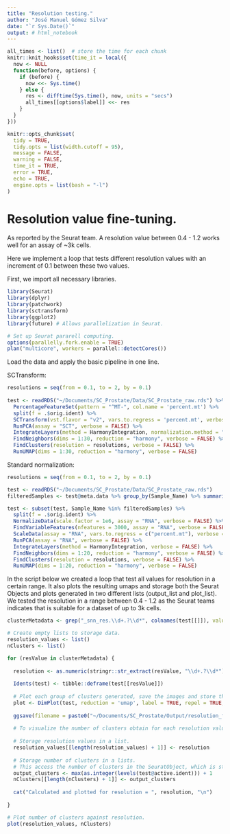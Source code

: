 ```yaml
---
title: "Resolution testing."
author: "José Manuel Gómez Silva"
date: "`r Sys.Date()`"
output: # html_notebook
---
```


```r

all_times <- list()  # store the time for each chunk
knitr::knit_hooks$set(time_it = local({
  now <- NULL
  function(before, options) {
    if (before) {
      now <<- Sys.time()
    } else {
      res <- difftime(Sys.time(), now, units = "secs")
      all_times[[options$label]] <<- res
    }
  }
}))

knitr::opts_chunk$set(
  tidy = TRUE,
  tidy.opts = list(width.cutoff = 95),
  message = FALSE,
  warning = FALSE,
  time_it = TRUE,
  error = TRUE,
  echo = TRUE,
  engine.opts = list(bash = "-l")
)
```

# Resolution value fine-tuning.

As reported by the Seurat team. A resolution value between 0.4 - 1.2 works well for an assay of \~3k cells.

Here we implement a loop that tests different resolution values with an increment of 0.1 between these two values.

First, we import all necessary libraries.

```r

library(Seurat)
library(dplyr)
library(patchwork)
library(sctransform)
library(ggplot2)
library(future) # Allows parallelization in Seurat.

# Set up Seurat pararell computing.
options(parallelly.fork.enable = TRUE)
plan("multicore", workers = parallel::detectCores())
```

Load the data and apply the basic pipeline in one line.

SCTransform:

```r

resolutions = seq(from = 0.1, to = 2, by = 0.1)
  
test <- readRDS("~/Documents/SC_Prostate/Data/SC_Prostate_raw.rds") %>% 
  PercentageFeatureSet(pattern = "^MT-", col.name = 'percent.mt') %>%
  split(f = .$orig.ident) %>%
  SCTransform(vst.flavor = "v2", vars.to.regress = 'percent.mt', verbose = FALSE) %>% 
  RunPCA(assay = "SCT", verbose = FALSE) %>% 
  IntegrateLayers(method = HarmonyIntegration, normalization.method = "SCT", verbose = FALSE) %>% 
  FindNeighbors(dims = 1:30, reduction = "harmony", verbose = FALSE) %>% 
  FindClusters(resolution = resolutions, verbose = FALSE) %>% 
  RunUMAP(dims = 1:30, reduction = "harmony", verbose = FALSE)
```

Standard normalization:

```r

resolutions = seq(from = 0.1, to = 2, by = 0.1)

test <- readRDS("~/Documents/SC_Prostate/Data/SC_Prostate_raw.rds")
filteredSamples <- test@meta.data %>% group_by(Sample_Name) %>% summarise(Cells = n()) %>% filter(Cells>=100) %>% select(Sample_Name) %>% unlist(.)

test <- subset(test, Sample_Name %in% filteredSamples) %>%
  split(f = .$orig.ident) %>%
  NormalizeData(scale.factor = 1e6, assay = "RNA", verbose = FALSE) %>% 
  FindVariableFeatures(nfeatures = 3000, assay = "RNA", verbose = FALSE) %>%
  ScaleData(assay = "RNA", vars.to.regress = c("percent.mt"), verbose = FALSE) %>%
  RunPCA(assay = "RNA", verbose = FALSE) %>% 
  IntegrateLayers(method = HarmonyIntegration, verbose = FALSE) %>% 
  FindNeighbors(dims = 1:20, reduction = "harmony", verbose = FALSE) %>% 
  FindClusters(resolution = resolutions, verbose = FALSE) %>% 
  RunUMAP(dims = 1:20, reduction = "harmony", verbose = FALSE)
```


In the script below we created a loop that test all values for resolution in a certain range. It also plots the resulting umaps and storage both the Seurat Objects and plots generated in two different lists (output_list and plot_list). We tested the resolution in a range between 0.4 - 1.2 as the Seurat teams indicates that is suitable for a dataset of up to 3k cells.

```r

clusterMetadata <- grep("_snn_res.\\d+.?\\d*", colnames(test[[]]), value = TRUE)

# Create empty lists to storage data.
resolution_values <- list()
nClusters <- list()

for (resValue in clusterMetadata) {
  
  resolution <- as.numeric(stringr::str_extract(resValue, "\\d+.?\\d*"))
  
  Idents(test) <- tibble::deframe(test[[resValue]])
  
  # Plot each group of clusters generated, save the images and store the plots in a list.
  plot <- DimPlot(test, reduction = 'umap', label = TRUE, repel = TRUE, label.size = 4) + ggtitle(paste0("Resolution = ", resolution)) + theme(axis.title = element_text(size = 15), legend.text = element_text(size = 10), axis.text = element_text(size = 10)) + guides(colour = guide_legend(override.aes = list(size = 3)))
  
  ggsave(filename = paste0("~/Documents/SC_Prostate/Output/resolution_fine-tuning/resolution=", resolution, ".jpg"), height = 6, width = 10, plot = plot, quality = 50)
  
  # To visualize the number of clusters obtain for each resolution value, we plot number of clusters generated vs the resolution value.
  
  # Storage resolution values in a list.
  resolution_values[[length(resolution_values) + 1]] <- resolution
  
  # Storage number of clusters in a lists. 
  # This access the number of clusters in the SeuratObject, which is storage as a factor inside the active.ident slot. We obtain the levels, transform them into integers, extract the maximum value and sum 1 (Seurat clusters numeration starts by 0).
  output_clusters <- max(as.integer(levels(test@active.ident))) + 1
  nClusters[[length(nClusters) + 1]] <- output_clusters
  
  cat("Calculated and plotted for resolution = ", resolution, "\n")
  
}
```

```r

# Plot number of clusters against resolution.
plot(resolution_values, nClusters)
```
